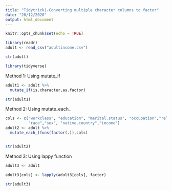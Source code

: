 ---
title: "Tidytrick1-Converting multiple character columns to factor"
date: "28/12/2020"
output: html_document
---

```{r setup, include=FALSE}
knitr::opts_chunk$set(echo = TRUE)
```

```{r}
library(readr)
adult <- read_csv("adultincome.csv")
```


```{r}
str(adult)
```

```{r}
library(tidyverse)
```

Method 1: Using mutate_if 
```{r}
adult1 <- adult %>%
  mutate_if(is.character,as.factor)

str(adult1)
```


Method 2: Using mutate_each_

```{r}
cols <- c("workclass", "education", "marital.status", "occupation","relationship", 
          "race","sex", "native.country","income")
adult2 <- adult %>% 
  mutate_each_(funs(factor(.)),cols)


str(adult2)
```


Method 3: Using lappy function

```{r}
adult3 <- adult
```

```{r}
adult3[cols] <- lapply(adult3[cols], factor)
```

```{r}
str(adult3)
```




